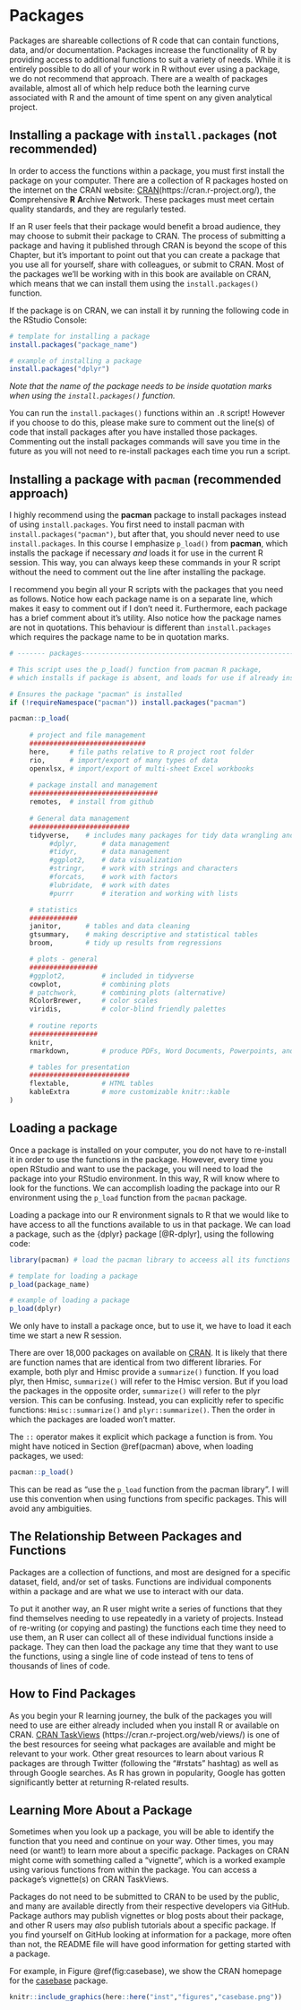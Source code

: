 # Packages {#packages}

Packages are shareable collections of R code that can contain functions, data, and/or documentation. 
Packages increase the functionality of R by providing access to additional functions to suit a variety of needs.
While it is entirely possible to do all of your work in R without ever using a package, we do not recommend that approach. There are a wealth of packages available, almost all of which help reduce both the learning curve associated with R and the amount of time spent on any given analytical project. 


## Installing a package with `install.packages` (not recommended)

In order to access the functions within a package, you must first install the package on your computer. There are a collection of R packages hosted on the internet on the CRAN website:  [CRAN](https://cran.r-project.org/)(https:[]()//cran.r-project.org/), the **C**omprehensive **R** **A**rchive **N**etwork. These packages must meet certain quality standards, and they are regularly tested. 

If an R user feels that their package would benefit a broad audience, they may choose to submit their package to CRAN. The process of submitting a package and having it published through CRAN is beyond the scope of this Chapter, but it's important to point out that you can create a package that you use all for yourself, share with colleagues, or submit to CRAN. Most of the packages we'll be working with in this book are available on CRAN, which means that we can install them using the `install.packages()` function. 

If the package is on CRAN, we can install it by running the following code in the RStudio Console:  

```r
# template for installing a package
install.packages("package_name")

# example of installing a package
install.packages("dplyr")
```

_Note that the name of the package needs to be inside quotation marks when using the `install.packages()` function._  

You can run the `install.packages()` functions within an `.R` script! However if you choose to do this, please make sure to comment out the line(s) of code that install packages after you have installed those packages. Commenting out the install packages commands will save you time in the future as you will not need to re-install packages each time you run a script.

## Installing a package with `pacman` (recommended approach) {#pacman}

I highly recommend using the **pacman** package to install packages instead of using `install.packages`. You first need to install pacman with `install.packages("pacman")`, but after that, you should never need to use `install.packages`. In this course I emphasize `p_load()` from **pacman**, which installs the package if necessary *and* loads it for use in the current R session. This way, you can always keep these commands in your R script without the need to comment out the line after installing the package. 

::: {.rmdnote}
I recommend you begin all your R scripts with the packages that you need as follows. Notice how each package name is on a separate line, which makes it easy to comment out if I don't need it. Furthermore, each package has a brief comment about it's utility. Also notice how the package names are not in quotations. This behaviour is different than `install.packages` which requires the package name to be in quotation marks. 

```r
# ------- packages-----------------------------------------------------------

# This script uses the p_load() function from pacman R package, 
# which installs if package is absent, and loads for use if already installed

# Ensures the package "pacman" is installed
if (!requireNamespace("pacman")) install.packages("pacman")

pacman::p_load(
     
     # project and file management
     #############################
     here,     # file paths relative to R project root folder
     rio,      # import/export of many types of data
     openxlsx, # import/export of multi-sheet Excel workbooks 
     
     # package install and management
     ################################
     remotes,  # install from github
     
     # General data management
     #########################
     tidyverse,    # includes many packages for tidy data wrangling and presentation
          #dplyr,      # data management
          #tidyr,      # data management
          #ggplot2,    # data visualization
          #stringr,    # work with strings and characters
          #forcats,    # work with factors 
          #lubridate,  # work with dates
          #purrr       # iteration and working with lists

     # statistics  
     ############
     janitor,      # tables and data cleaning
     gtsummary,    # making descriptive and statistical tables
     broom,        # tidy up results from regressions

     # plots - general
     #################
     #ggplot2,         # included in tidyverse
     cowplot,          # combining plots  
     # patchwork,      # combining plots (alternative)     
     RColorBrewer,     # color scales
     viridis,          # color-blind friendly palettes
     
     # routine reports
     #################
     knitr,
     rmarkdown,        # produce PDFs, Word Documents, Powerpoints, and HTML files

     # tables for presentation
     #########################
     flextable,        # HTML tables
     kableExtra        # more customizable knitr::kable
)

```
:::


## Loading a package

Once a package is installed on your computer, you do not have to re-install it in order to use the functions in the package. However, every time you open RStudio and want to use the package, you will need to load the package into your RStudio environment. In this way, R will know where to look for the functions. We can accomplish loading the package into our R environment using the `p_load` function from the `pacman` package.

Loading a package into our R environment signals to R that we would like to have access to all the functions available to us in that package. We can load a package, such as the {dplyr} package [@R-dplyr], using the following code:  

```r
library(pacman) # load the pacman library to acceess all its functions

# template for loading a package
p_load(package_name)  

# example of loading a package
p_load(dplyr)
```

We only have to install a package once, but to use it, we have to load it each time we start a new R session.


::: {.rmdnote}
There are over 18,000 packages on available on [CRAN](https://cran.r-project.org/web/packages/index.html). It is likely that there are function names that are identical from two different libraries. For example, both plyr and Hmisc provide a `summarize()` function. If you load plyr, then Hmisc, `summarize()` will refer to the Hmisc version. But if you load the packages in the opposite order, `summarize()` will refer to the plyr version. This can be confusing. Instead, you can explicitly refer to specific functions: `Hmisc::summarize()` and `plyr::summarize()`. Then the order in which the packages are loaded won't matter.

The `::` operator makes it explicit which package a function is from. You might have noticed in Section \@ref(pacman) above, when loading packages, we used:

```r
pacman::p_load()
```

This can be read as "use the `p_load` function from the pacman library". I will use this convention when using functions from specific packages. This will avoid any ambiguities. 
:::



## The Relationship Between Packages and Functions

Packages are a collection of functions, and most are designed for a specific dataset, field, and/or set of tasks. 
Functions are individual components within a package and are what we use to interact with our data. 

To put it another way, an R user might write a series of functions that they find themselves needing to use repeatedly in a variety of projects. 
Instead of re-writing (or copying and pasting) the functions each time they need to use them, an R user can collect all of these individual functions inside a package. 
They can then load the package any time that they want to use the functions, using a single line of code instead of tens to tens of thousands of lines of code.  



## How to Find Packages

As you begin your R learning journey, the bulk of the packages you will need to use are either already included when you install R or available on CRAN. 
[CRAN TaskViews](https://cran.r-project.org/web/views/) (https[]()://cran.r-project.org/web/views/) is one of the best resources for seeing what packages are available and might be relevant to your work.
Other great resources to learn about various R packages are through Twitter (following the "#rstats" hashtag) as well as through Google searches.
As R has grown in popularity, Google has gotten significantly better at returning R-related results.


## Learning More About a Package

Sometimes when you look up a package, you will be able to identify the function that you need and continue on your way. Other times, you may need (or want!) to learn more about a specific package. Packages on CRAN might come with something called a "vignette", which is a worked example using various functions from within the package. You can access a package's vignette(s) on CRAN TaskViews.

Packages do not need to be submitted to CRAN to be used by the public, and many are available directly from their respective developers via GitHub. Package authors may publish vignettes or blog posts about their package, and other R users may _also_ publish tutorials about a specific package. If you find yourself on GitHub looking at information for a package, more often than not, the README file will have good information for getting started with a package. 

For example, in Figure \@ref(fig:casebase), we show the CRAN homepage for the [casebase](https://cran.r-project.org/web/packages/casebase/index.html) package.

```r
knitr::include_graphics(here::here("inst","figures","casebase.png"))
```


